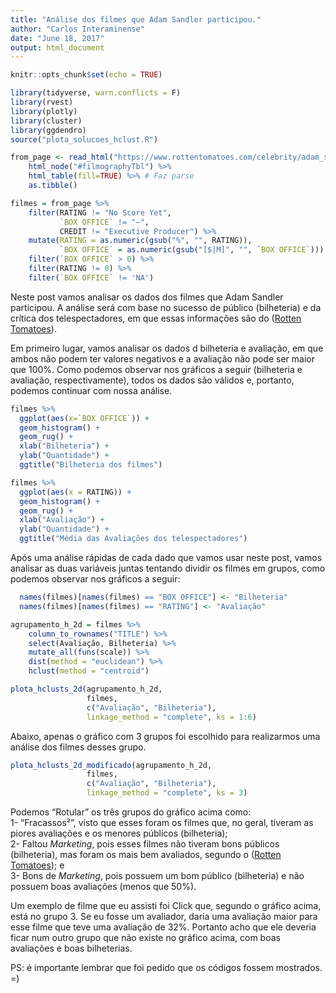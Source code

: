 ```yaml
---
title: "Análise dos filmes que Adam Sandler participou."
author: "Carlos Interaminense"
date: "June 18, 2017"
output: html_document
---
```


```r
knitr::opts_chunk$set(echo = TRUE)
```

```r
library(tidyverse, warn.conflicts = F)
library(rvest)
library(plotly)
library(cluster)
library(ggdendro)
source("plota_solucoes_hclust.R")
```


```r
from_page <- read_html("https://www.rottentomatoes.com/celebrity/adam_sandler/") %>% 
    html_node("#filmographyTbl") %>%
    html_table(fill=TRUE) %>% # Faz parse
    as.tibble()

filmes = from_page %>% 
    filter(RATING != "No Score Yet", 
           `BOX OFFICE` != "—", 
           CREDIT != "Executive Producer") %>%
    mutate(RATING = as.numeric(gsub("%", "", RATING)), 
           `BOX OFFICE` = as.numeric(gsub("[$|M]", "", `BOX OFFICE`))) %>%
    filter(`BOX OFFICE` > 0) %>%
    filter(RATING != 0) %>%
    filter(`BOX OFFICE` != 'NA')
```

Neste post vamos analisar os dados dos filmes que Adam Sandler participou. A análise será com base no sucesso de público (bilheteria) e da crítica dos telespectadores, em que essas informações são do ([Rotten Tomatoes](https://www.rottentomatoes.com/celebrity/adam_sandler/)).

Em primeiro lugar, vamos analisar os dados d bilheteria e avaliação, em que ambos não podem ter valores negativos e a avaliação não pode ser maior que 100%. Como podemos observar nos gráficos a seguir (bilheteria e avaliação, respectivamente), todos os dados são válidos e, portanto, podemos continuar com nossa análise.

```r
filmes %>%
  ggplot(aes(x=`BOX OFFICE`)) +
  geom_histogram() +
  geom_rug() +
  xlab("Bilheteria") +
  ylab("Quantidade") +
  ggtitle("Bilheteria dos filmes")
```


```r
filmes %>%
  ggplot(aes(x = RATING)) +
  geom_histogram() +
  geom_rug() +
  xlab("Avaliação") +
  ylab("Quantidade") +
  ggtitle("Média das Avaliações dos telespectadores")
```

Após uma análise rápidas de cada dado que vamos usar neste post, vamos analisar as duas variáveis juntas tentando dividir os filmes em grupos, como podemos observar nos gráficos a seguir:

```r
  names(filmes)[names(filmes) == "BOX OFFICE"] <- "Bilheteria"
  names(filmes)[names(filmes) == "RATING"] <- "Avaliação"

```

```r
agrupamento_h_2d = filmes %>% 
    column_to_rownames("TITLE") %>%
    select(Avaliação, Bilheteria) %>% 
    mutate_all(funs(scale)) %>% 
    dist(method = "euclidean") %>% 
    hclust(method = "centroid")

plota_hclusts_2d(agrupamento_h_2d, 
                 filmes, 
                 c("Avaliação", "Bilheteria"), 
                 linkage_method = "complete", ks = 1:6)

```

Abaixo, apenas o gráfico com 3 grupos foi escolhido para realizarmos uma análise dos filmes desses grupo.

```r
plota_hclusts_2d_modificado(agrupamento_h_2d, 
                 filmes, 
                 c("Avaliação", "Bilheteria"), 
                 linkage_method = "complete", ks = 3)
```

Podemos "Rotular" os três grupos do gráfico acima como:  
1-  "Fracassos²", visto que esses foram os filmes que, no geral, tiveram as piores avaliações e os menores públicos (bilheteria);  
2- Faltou _Marketing_, pois esses filmes não tiveram bons públicos (bilheteria), mas foram os mais bem avaliados, segundo o ([Rotten Tomatoes](https://www.rottentomatoes.com/celebrity/adam_sandler/)); e  
3- Bons de _Marketing_, pois possuem um bom público (bilheteria) e não possuem boas avaliações (menos que 50%).

Um exemplo de filme que eu assisti foi Click que, segundo o gráfico acima, está no grupo 3. Se eu fosse um avaliador, daria uma avaliação maior para esse filme que teve uma avaliação de 32%. Portanto acho que ele deveria ficar num outro grupo que não existe no gráfico acima, com boas avaliações e boas bilheterias.
  
  
  
  
PS: é importante lembrar que foi pedido que os códigos fossem mostrados. =)
